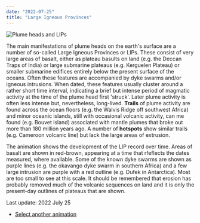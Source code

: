 ```yaml
---
date: "2022-07-25"
title: "Large Igneous Provinces"
---
```


![Plume heads and LIPs](https://www.reeves.nl/upload/LIPs-2.gif)

The main manifestations of plume heads on the earth's surface are a number of so-called Large Igneous Provinces or LIPs.  These consist of very large areas of basalt, either as plateau basults on land
(e.g. the Deccan Traps of India) or large submarine plateaus (e.g. Kerguelen Plateau) or smaller submarine edifices entirely below the present surface of the oceans.  Often these features are accompanied 
by dyke swarms and/or igneous intrusions.  When dated, these features usually cluster around a rather short time interval, indicating a brief but intense period of magmatic activity
at the time of the plume head first 'struck'.  Later plume activity is often less intense but, nevertheless, long-lived.  **Trails** of plume activity are found across the ocean floors
 (e.g. the Walvis Ridge off southwest Africa) and minor oceanic islands, still with occasional volcanic activity, can me found (e.g. Bouvet island) associated with mantle plumes that broke
 out more than 180 million years ago. A number of **hotspots** show similar trails (e.g. Cameroon volcanic line) but lack the large areas of extrusion.
 
 The animation shows the development of the LIP record over time.  Areas of basalt are shown in red-brown, appearing at a time that rfeflects the dates measured, where available. 
 Some of the known dyke swarms are shown as purple lines (e.g. the okavango dyke swarm in southern Africa) and a few large intrusion are purple with a red outline (e.g. Dufek in Antarctica).
 Most are too small to see at this scale. It should be remembered that erosion has probably removed much of the volcanic sequences on land and it is only the present-day outlines of 
 plateaus that are shown.
 
 Last update: 2022 July 25
 
 * [Select another animation](../animations)
 
 
